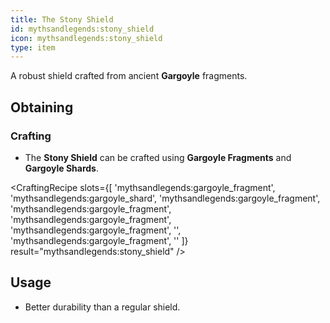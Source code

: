 ```yaml
---
title: The Stony Shield
id: mythsandlegends:stony_shield
icon: mythsandlegends:stony_shield
type: item
---
```


A robust shield crafted from ancient **Gargoyle** fragments.

## Obtaining

### Crafting
- The **Stony Shield** can be crafted using **Gargoyle Fragments** and **Gargoyle Shards**.

<CraftingRecipe
    slots={[
        'mythsandlegends:gargoyle_fragment',
        'mythsandlegends:gargoyle_shard',
        'mythsandlegends:gargoyle_fragment',
        'mythsandlegends:gargoyle_fragment',
        'mythsandlegends:gargoyle_fragment',
        'mythsandlegends:gargoyle_fragment',
        '',
        'mythsandlegends:gargoyle_fragment',
        ''
    ]}
    result="mythsandlegends:stony_shield"
/>

## Usage
- Better durability than a regular shield.
